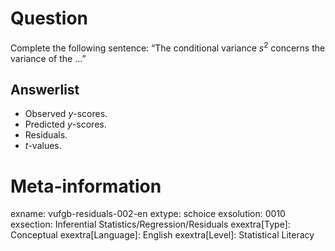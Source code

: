 Question
========
Complete the following sentence: "The conditional variance $s^2$ concerns the variance of the ..." 

Answerlist
----------
* Observed *y*-scores.
* Predicted *y*-scores.
* Residuals.
* *t*-values.

Meta-information
================
exname: vufgb-residuals-002-en
extype: schoice
exsolution: 0010
exsection: Inferential Statistics/Regression/Residuals
exextra[Type]: Conceptual
exextra[Language]: English
exextra[Level]: Statistical Literacy